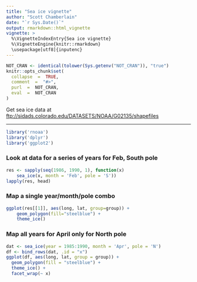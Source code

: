 ```yaml
---
title: "Sea ice vignette"
author: "Scott Chamberlain"
date: "`r Sys.Date()`"
output: rmarkdown::html_vignette
vignette: >
  %\VignetteIndexEntry{Sea ice vignette}
  %\VignetteEngine{knitr::rmarkdown}
  \usepackage[utf8]{inputenc}
---
```


```r
NOT_CRAN <- identical(tolower(Sys.getenv("NOT_CRAN")), "true")
knitr::opts_chunk$set(
  collapse  =  TRUE,
  comment  =  "#>",
  purl  =  NOT_CRAN,
  eval  =  NOT_CRAN
)
```

Get sea ice data at <ftp://sidads.colorado.edu/DATASETS/NOAA/G02135/shapefiles>

********************


```r
library('rnoaa')
library('dplyr')
library('ggplot2')
```

### Look at data for a series of years for Feb, South pole

```r
res <- sapply(seq(1986, 1990, 1), function(x) 
    sea_ice(x, month = 'Feb', pole = 'S'))
lapply(res, head)
```

### Map a single year/month/pole combo

```r
ggplot(res[[1]], aes(long, lat, group=group)) +
    geom_polygon(fill="steelblue") +
    theme_ice()
```

### Map all years for April only for North pole

```r
dat <- sea_ice(year = 1985:1990, month = 'Apr', pole = 'N')
df <- bind_rows(dat, .id = "x")
ggplot(df, aes(long, lat, group = group)) +
  geom_polygon(fill = "steelblue") +
  theme_ice() +
  facet_wrap(~ x)
```
